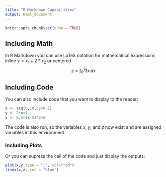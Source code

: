 ---
title: "R Markdown Capabilities"
output: html_document
---

```{r setup, include=FALSE}
knitr::opts_chunk$set(echo = TRUE)
```

## Including Math

In R Markdown you can use LaTeX notation for mathematical expressions inline $y=x_1+2*x_2$ or centered 
$$z = \int_0^1 3x \, dx$$

## Including Code

You can also include code that you want to display to the reader:
 
```{r}
x <- seq(0,10,by=0.1)
y <- 2*x+1
z <- 0.5*(x-5)^2+5
```

The code is also run, so the variables $x$, $y$, and $z$ now exist and are assigned variables in this environment. 

### Including Plots

Or you can supress the call of the code and just display the outputs:

```{r, echo=FALSE}
plot(x,y,type = "l", col="red")
lines(x,z, col = "blue")
```


